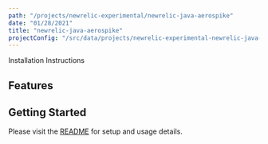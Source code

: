 ```yaml
---
path: "/projects/newrelic-experimental/newrelic-java-aerospike"
date: "01/28/2021"
title: "newrelic-java-aerospike"
projectConfig: "/src/data/projects/newrelic-experimental-newrelic-java-aerospike.json"
---
```


<!-- Imports must occur at the top of the file -->



<Link to="https://github.com/newrelic-experimental/newrelic-java-aerospike">Installation Instructions</Link>

## Features



## Getting Started

Please visit the [README](https://github.com/newrelic-experimental/newrelic-java-aerospike#readme) for setup and usage details.
